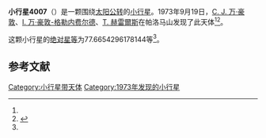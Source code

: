 {{Infobox planet
| bgcolour = #FFFFC0
| name = 4007 Euryalos
| symbol = 
| image = 
| caption = 
| discovery = yes
| discovery_ref = 
| discoverer = [[C._J._万·豪敦|C. J. 万·豪敦]]、[[I._万·豪敦-格勒内费尔德|I. 万·豪敦-格勒内费尔德]]、[[T._赫雷爾斯|T. 赫雷爾斯]]
| discovery_site = [[帕洛马山|帕洛马山]] 
| discovered = 1973年9月19日
| designations = yes
| mp_name = 
| named_after = 
| alt_names = 1973 SR/ 1977 AK2 / 1986 VH5 / 1989 AR1
| mp_category = [[特洛伊小行星|特洛伊小行星]]
| orbit_ref = <ref name="a">[http://ssd.jpl.nasa.gov/sbdb.cgi?sstr=4007 4007 Euryalos] {{Wayback|url=http://ssd.jpl.nasa.gov/sbdb.cgi?sstr=4007 |date=20201124003607 }}，小行星數據庫瀏覽器（JPL Small-Body Database Browser）－[[美国国家航空航天局|美国国家航空航天局]]喷气推进实验室</ref>
| epoch = 2456400.5 (2013年4月18日更新)
| aphelion = {{convert|5.464162116461096|AU|km|3|abbr=on|lk=out}}
| perihelion = {{convert|4.870730261730655|AU|km|3|abbr=on}}
| semimajor = {{convert|5.167446189095875|AU|km|3|abbr=on}}
| eccentricity = 0.057420226
| period = 4290.544109 [[日|日]]<br />11.75[[儒略年|儒略年]]
| avg_speed = 
| inclination = 11.01100468034695
| asc_node = 6.787641779192187
| mean_anomaly = 
| arg_peri = 77.6654296178144
| satellites = 
| physical_characteristics = yes
| dimensions = 
| mass = 
| density = 
| surface_grav = 
| escape_velocity = 
| sidereal_day = 
| axial_tilt = 
| pole_ecliptic_lat = 
| pole_ecliptic_lon = 
| albedo = 
| temperatures= 
| temp_name1 = 
| mean_temp_1 = 
| max_temp_1 = 
| temp_name2 = 
| max_temp_2 = 
| spectral_type = 
| abs_magnitude = 77.6654296178144
}}

'''小行星4007'''（{{lang-en|4007 Euryalos}}）是一颗围绕[[太阳|太阳]][[公转|公转]]的[[小行星|小行星]]。1973年9月19日，[[C._J._万·豪敦|C. J. 万·豪敦]]、[[I._万·豪敦-格勒内费尔德|I. 万·豪敦-格勒内费尔德]]、[[T._赫雷爾斯|T. 赫雷爾斯]]在帕洛马山发现了此天体<ref name="a" /><ref>{{cite news|title=小行星列表|url=http://cfa-www.harvard.edu/iau/lists/NumberedMPs.txt|accessdate=2013-07-08|newspaper=哈佛大学|archive-date=2008-05-17|archive-url=https://web.archive.org/web/20080517010638/http://cfa-www.harvard.edu/iau/lists/NumberedMPs.txt|dead-url=no}}</ref>。

这颗小行星的[[绝对星等|绝对星等]]为77.6654296178144等<ref name="a" />。

==参考文献==
{{reflist}}
{{Minor Planet Number|[[小行星4006|小行星4006]]|[[小行星4008|小行星4008]]}}

{{小天体}}

[[Category:小行星带天体|Category:小行星带天体]]
[[Category:1973年发现的小行星|Category:1973年发现的小行星]]

{{asteroid-stub}}